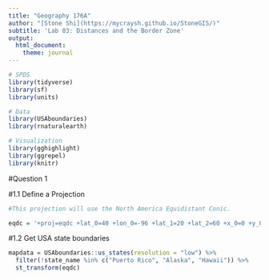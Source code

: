 ```yaml
---
title: "Geography 176A"
author: "[Stone Shi](https://mycraysh.github.io/StoneGIS/)"
subtitle: 'Lab 03: Distances and the Border Zone'
output:
  html_document:
    theme: journal
---
```

```r
# SPDS
library(tidyverse)
library(sf)
library(units)

# Data
library(USAboundaries)
library(rnaturalearth)

# Visualization
library(gghighlight)
library(ggrepel)
library(knitr)

```

#Question 1

#1.1 Define a Projection
```r
#This projection will use the North America Equidistant Conic.

eqdc = '+proj=eqdc +lat_0=40 +lon_0=-96 +lat_1=20 +lat_2=60 +x_0=0 +y_0=0 +datum=NAD83 +units=m +no_defs'
```

#1.2 Get USA state boundaries
```r
mapdata = USAboundaries::us_states(resolution = "low") %>%
  filter(!state_name %in% c("Puerto Rico", "Alaska", "Hawaii")) %>% 
  st_transform(eqdc)
```

